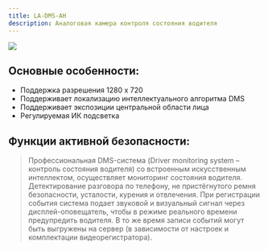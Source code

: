 ```yaml
---
title: LA-DMS-AH
description: Аналоговая камера контроля состояния водителя
---
```


![](/img/new-DSM-cutout.png)

## Основные особенности:

* Поддержка разрешения 1280 х 720
* Поддерживает локализацию интеллектуального алгоритма DMS
* Поддерживает экспозиции центральной области лица
* Регулируемая ИК подсветка

## Функции активной безопасности:

>  Профессиональная DMS-система (Driver monitoring system – контроль состояния водителя) со встроенным искусственным интеллектом, осуществляет мониторинг состояния водителя. Детектирование разговора по телефону, не пристёгнутого ремня безопасности, усталости, курения и отвлечения. При регистрации события система подает звуковой и визуальный сигнал через дисплей-оповещатель, чтобы в режиме реального времени предупредить водителя. В то же время записи событий могут быть выгружены на сервер (в зависимости от настроек и комплектации видеорегистратора).
